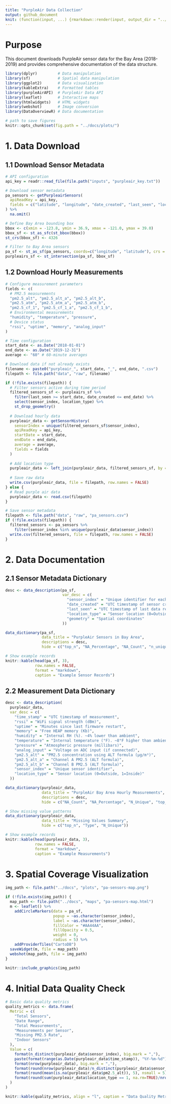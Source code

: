 ```yaml
---
title: "PurpleAir Data Collection"
output: github_document
knit: (function(input, ...) {rmarkdown::render(input, output_dir = "../docs", )})
---
```


# Purpose
This document downloads PurpleAir sensor data for the Bay Area (2018-2019) and provides comprehensive documentation of the data structure.

```r
library(dplyr)         # Data manipulation
library(sf)            # Spatial data manipulation
library(ggplot2)       # Data visualization
library(kableExtra)    # Formatted tables
library(purpleAirAPI)  # PurpleAir Data API
library(leaflet)       # Interactive maps
library(htmlwidgets)   # HTML widgets
library(webshot)       # Image conversion
library(DataOverviewR) # Data documentation
```

```r
# path to save figures
knitr::opts_chunk$set(fig.path = "../docs/plots/")
```

# 1. Data Download
## 1.1 Download Sensor Metadata

```r
# API configuration
api_key = readr::read_file(file.path("inputs", "purpleair_key.txt"))

# Download sensor metadata
pa_sensors <- getPurpleairSensors(
  apiReadKey = api_key, 
  fields = c("latitude", "longitude", "date_created", "last_seen", "location_type")
) %>% 
  na.omit()

# Define Bay Area bounding box
bbox <- c(xmin = -123.8, ymin = 36.9, xmax = -121.0, ymax = 39.0)
bbox_sf <- st_as_sfc(st_bbox(bbox))
st_crs(bbox_sf) <- 4326

# Filter to Bay Area sensors
pa_sf <- st_as_sf(pa_sensors, coords=c("longitude", "latitude"), crs = 4326)
purpleairs_sf <- st_intersection(pa_sf, bbox_sf)
```

## 1.2 Download Hourly Measurements

```r
# Configure measurement parameters
fields <- c(
  # PM2.5 measurements
  "pm2.5_alt", "pm2.5_alt_a", "pm2.5_alt_b",
  "pm2.5_atm", "pm2.5_atm_a", "pm2.5_atm_b", 
  "pm2.5_cf_1", "pm2.5_cf_1_a", "pm2.5_cf_1_b",
  # Environmental measurements
  "humidity", "temperature", "pressure",
  # Device status
  "rssi", "uptime", "memory", "analog_input"
)

# Time configuration
start_date <- as.Date("2018-01-01")
end_date <- as.Date("2019-12-31")
average <- "60" # 60-minute averages

# Download data if not already exists
filename <- paste0("purpleair_", start_date, "_", end_date, ".csv")
filepath <- file.path("data", "raw", filename)

if (!file.exists(filepath)) {
  # Filter sensors active during time period
  filtered_sensors_sf <- purpleairs_sf %>% 
    filter(last_seen >= start_date, date_created <= end_date) %>% 
    select(sensor_index, location_type) %>%
    st_drop_geometry()
  
  # Download hourly data
  purpleair_data <- getSensorHistory(
    sensorIndex = unique(filtered_sensors_sf$sensor_index),
    apiReadKey = api_key,
    startDate = start_date,
    endDate = end_date,
    average = average,
    fields = fields
  )
  
  # Add location type
  purpleair_data <- left_join(purpleair_data, filtered_sensors_sf, by = "sensor_index")
  
  # Save raw data
  write.csv(purpleair_data, file = filepath, row.names = FALSE)
} else {
  # Read purple air data
  purpleair_data <- read.csv(filepath)
}

# Save sensor metadata
filepath <- file.path("data", "raw", "pa_sensors.csv")
if (!file.exists(filepath)) {
  filtered_sensors <- pa_sensors %>% 
    filter(sensor_index %in% unique(purpleair_data$sensor_index))
  write.csv(filtered_sensors, file = filepath, row.names = FALSE)
}
```

# 2. Data Documentation
## 2.1 Sensor Metadata Dictionary
```r
desc <- data_description(pa_sf, 
                         var_desc = c(
                           "sensor_index" = "Unique identifier for each sensor",
                           "date_created" = "UTC timestamp of sensor creation",
                           "last_seen" = "UTC timestamp of last data received",
                           "location_type" = "Sensor location (0=Outside, 1=Inside)",
                           "geometry" = "Spatial coordinates"
                         ))

data_dictionary(pa_sf, 
                data_title = "PurpleAir Sensors in Bay Area", 
                descriptions = desc, 
                hide = c("top_n", "NA_Percentage", "NA_Count", "n_unique"))

# Show example records
knitr::kable(head(pa_sf, 3),
             row.names = FALSE,
             format = "markdown",
             caption = "Example Sensor Records")
```

## 2.2 Measurement Data Dictionary

```r
desc <- data_description(
  purpleair_data,
  var_desc = c(
    "time_stamp" = "UTC timestamp of measurement",
    "rssi" = "WiFi signal strength (dBm)",
    "uptime" = "Minutes since last firmware restart",
    "memory" = "Free HEAP memory (Kb)",
    "humidity" = "Internal RH (%). ~4% lower than ambient",
    "temperature" = "Internal temperature (°F). ~8°F higher than ambient",
    "pressure" = "Atmospheric pressure (millibars)",
    "analog_input" = "Voltage on ADC input (if connected)",
    "pm2.5_alt" = "PM2.5 concentration using ALT formula (μg/m³)",
    "pm2.5_alt_a" = "Channel A PM2.5 (ALT formula)",
    "pm2.5_alt_b" = "Channel B PM2.5 (ALT formula)",
    "sensor_index" = "Unique sensor identifier",
    "location_type" = "Sensor location (0=Outside, 1=Inside)"
  ))

data_dictionary(purpleair_data, 
                data_title = "PurpleAir Bay Area Hourly Measurements", 
                descriptions = desc,
                hide = c("NA_Count", "NA_Percentage", "N_Unique", "top_n"))

# Show missing value patterns
data_dictionary(purpleair_data, 
                data_title = "Missing Values Summary",
                hide = c("top_n", "Type", "N_Unique"))

# Show example records
knitr::kable(head(purpleair_data, 3), 
             row.names = FALSE,
             format = "markdown",
             caption = "Example Measurements")
```

# 3. Spatial Coverage Visualization

```r
img_path <- file.path("../docs", "plots", "pa-sensors-map.png")

if (!file.exists(img_path)) {
  map_path <- file.path("../docs", "maps", "pa-sensors-map.html")
  m <- leaflet() %>%
    addCircleMarkers(data = pa_sf, 
                     popup = ~as.character(sensor_index), 
                     label = ~as.character(sensor_index),
                     fillColor = "#AA44AA", 
                     fillOpacity = 0.5, 
                     weight = 0, 
                     radius = 5) %>%
    addProviderTiles("CartoDB")
  saveWidget(m, file = map_path)
  webshot(map_path, file = img_path)
}

knitr::include_graphics(img_path)
```

# 4. Initial Data Quality Check

```r
# Basic data quality metrics
quality_metrics <- data.frame(
  Metric = c(
    "Total Sensors",
    "Date Range",
    "Total Measurements",
    "Measurements per Sensor",
    "Missing PM2.5 Rate",
    "Indoor Sensors"
  ),
  Value = c(
    format(n_distinct(purpleair_data$sensor_index), big.mark = ","),
    paste(format(range(as.Date(purpleair_data$time_stamp)), "%Y-%m-%d"), collapse = " to "),
    format(nrow(purpleair_data), big.mark = ","),
    format(round(nrow(purpleair_data)/n_distinct(purpleair_data$sensor_index), 2), big.mark = ","),
    format(round(mean(is.na(purpleair_data$pm2.5_alt)), 5), nsmall = 5),
    format(round(sum(purpleair_data$location_type == 1, na.rm=TRUE)/nrow(purpleair_data), 3), nsmall = 3)
  )
)

knitr::kable(quality_metrics, align = "l", caption = "Data Quality Metrics")
```

